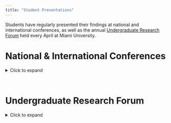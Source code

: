 ```yaml
---
title: "Student Presentations"
---
```

<link rel="stylesheet" href="styles.css" type="text/css">

Students have regularly presented their findings at national and international conferences, as well as the annual <a href="https://www.miamioh.edu/student-research/research-opportunities/urf/index.html">Undergraduate Research Forum</a> held every April at Miami University. 

# National & International Conferences


<details>
<summary>Click to expand</summary>

<img src="images/jsm19tui.jpg" style="width:25%; border:3px solid; margin-left: 20px; margin-right: 5px" alt="Alison Tuiyott presenting at the 2019 Joint Statistcs Meetings in Denver, CO" title="Alison Tuiyott presenting at the 2019 Joint Statistcs Meetings in Denver, CO" align="right"></img>

* **Philips, Cody**, "<a href="https://ww2.amstat.org/meetings/jsm/2016/onlineprogram/AbstractDetails.cfm?abstractid=319261">Crash-Safety Ratings and the True Assessment of Injuries by Vehicle</a>", 01 August 2016, Joint Statistics Meetings, Chicago, IL
* **Garrett, Robert**, "<a href="https://ww2.amstat.org/meetings/jsm/2017/onlineprogram/AbstractDetails.cfm?abstractid=323964">An Analysis of Consumer Budgeting and the Great Recession</a>", 31 July 2017, Joint Statistics Meetings, Baltimore, MD.  Made the <a href="https://magazine.amstat.org/blog/2017/10/01/garrett_jsm/">AMSTAT News</a>.
* **Philips, Cody**, "<a href="https://ww2.amstat.org/meetings/sdss/2018/onlineprogram/AbstractDetails.cfm?AbstractID=304561">An Analysis of Crash-Safety Ratings and the True Assessment of Injuries by Vehicle</a>", 19 May 2018, Symposium on Data Science & Statistics, Reston, VA
* **Garrett, Robert**, "<a href="https://ww2.amstat.org/meetings/jsm/2018/onlineprogram/AbstractDetails.cfm?abstractid=329784">Assessing Prediction Error in Traditional Weather Forecasts vs. a Data-Centric Approach</a>", 30 July 2018, Joint Statistics Meetings, Vancouver, BC
* **Schweitzer, Benjamin**, "<a href="https://ww2.amstat.org/meetings/jsm/2018/onlineprogram/AbstractDetails.cfm?abstractid=329369">An Analysis on the Accuracy of Weather Forecasts</a>", 30 July 2018, Joint Statistics Meetings, Vancouver, BC
* **Rook, Nicole**, "<a href="https://ww2.amstat.org/meetings/wsds/2018/onlineprogram/AbstractDetails.cfm?AbstractID=304838">A Shiny Way to Explore the Accuracy of Weather Forecast</a>", 19 October 2018, Women in Data Science & Statistics, Cincinnati, OH
* **Cirkovic, Daniel**, "<a href="https://ww2.amstat.org/meetings/jsm/2019/onlineprogram/AbstractDetails.cfm?abstractid=304242">Comparison of Bootstrapping Techniques in Multivariate Time Series</a>", 29 July 2019, Joint Statistics Meetings, Denver, CO
* **Schweitzer, Benjamin**, "<a href="https://ww2.amstat.org/meetings/jsm/2019/onlineprogram/AbstractDetails.cfm?abstractid=304897">An Analysis of Rent-Control Policy on Housing Quality</a>", 28 July 2019, Joint Statistics Meetings, Denver, CO
* **Tuiyott, Alison**, "<a href="https://ww2.amstat.org/meetings/jsm/2019/onlineprogram/AbstractDetails.cfm?abstractid=304592">Immigrant Residency and Happiness in New York City</a>", 28 July 2019, Joint Statistics Meetings, Denver, CO
* **Carter, Lydia**, "<a href="https://ww2.amstat.org/meetings/jsm/2020/onlineprogram/AbstractDetails.cfm?abstractid=312805">An Analysis of Climate Change Impact on Public Opinion</a>", 4 August 2020, Joint Statistics Meetings, Virtual
* **Ho, Phuong**, "<a href="https://ww2.amstat.org/meetings/jsm/2020/onlineprogram/AbstractDetails.cfm?abstractid=312740">Data Expo 2020: Temperature Effect on the United States’ Agriculture</a>", 4 August 2020, Joint Statistics Meetings, Virtual
* **Warkentin, Coby**, "<a href="https://ww2.amstat.org/meetings/jsm/2021/onlineprogram/AbstractDetails.cfm?abstractid=318915">Predicting the Impacts of a Pandemic: An Analysis of the Relationship Between Social Vulnerability and COVID-19 in the United States</a>", 9 August 2021, Joint Statistics Meetings, Virtual
* **Carter, Lydia**, "<a href="https://ww2.amstat.org/meetings/wsds/2021/onlineprogram/AbstractDetails.cfm?AbstractID=309974">Predicting the Impacts of a Pandemic: An Analysis of the Relationship Between Social Vulnerability and COVID-19 in the United States</a>", *scheduled* 7 October 2021, Women in Data Science & Statistics, Virtual
* **Everett, Aly**, "<a href="https://ww2.amstat.org/meetings/jsm/2022/onlineprogram/AbstractDetails.cfm?abstractid=323744">An Analysis on the Impact of Socioeconomic Status on Success in School</a>", 7 August 2022, Joint Statistics Meetings, Washington, D.C.

</details>


<br/>

# Undergraduate Research Forum


<details>
<summary>Click to expand</summary>

<img src="images/urf19_schCar.jpg" style="width:25%; border:3px solid; margin-left: 20px; margin-right: 5px" alt="Lydia Carter and Ben Schweitzer pose in front of their poster at the 2019 Undergraduate Research Forum in April 2019" title="Lydia Carter and Ben Schweitzer pose in front of their poster at the 2019 Undergraduate Research Forum in April 2019" align="right"></img>

* **Morris, Emily L.**, <a href="https://miamioh.edu/_files/documents/research/student-research/OARS_UndergradResearchForum15_accessible_508.pdf">2015 URF</a>, "Modeling and Detecting Changes in Water Quality of a Midwest Watershed."
* **Feeman, Alec**, <a href="https://miamioh.edu/_files/documents/research/student-research/2016_Undergrad_Research_Forum_508.pdf">2016 URF</a>, "Investing Using Short Term Statistical Forecasting", part of the <a href="https://www.miamioh.edu/student-research/research-opportunities/fyre/index.html">FYRE Program</a>
* **Tatro, A.J.**, <a href="https://miamioh.edu/_files/documents/research/student-research/UR_Forum_2017_508.pdf?_ga=2.14773365.2131588518.1630169701-33807195.1582750028">2017 URF</a>, "Bayesian Variable Selection in Time Series Regression with an Application to Ecological Data", co-advised with Jing Zhang.
* **Schweitzer, Benjamin**, <a href="https://miamioh.edu/_files/documents/research/student-research/2018-ur-forum-booklet-508.pdf">2018 URF</a>, "An Analysis on the Accuracy of Weather Forecasts"
* **Garrett, Robert**, <a href="https://www.miamioh.edu/_files/documents/research/student-research/undergrad-research-forum-brochure-2019_508.pdf">2019 URF</a>, "Applications of Voronoi Diagrams in Statistics and Data Science", co-advised with Karsten Maurer
* **Schweitzer, Benjamin**, <a href="https://www.miamioh.edu/_files/documents/research/student-research/undergrad-research-forum-brochure-2019_508.pdf">2019 URF</a>, "An Analysis of Rent-Control Policy on Housing Quality", co-advised with Karsten Maurer
* **Tuiyott, Alison**, <a href="https://www.miamioh.edu/_files/documents/research/student-research/undergrad-research-forum-brochure-2019_508.pdf">2019 URF</a>, "Immigration Generation Status to Quality of Life Over Time", co-advised with Karsten Maurer
* **Carter, Lydia**, <a href="https://sites.miamioh.edu/undergraduate-research-forum/an-analysis-of-climate-change-impact-on-society/">2020 URF</a>, "An Analysis of Climate Change Impact on Society", co-advised with Karsten Maurer
* **Warkentin, Coby** and **Carter, Lydia**, <a href="https://sites.miamioh.edu/undergraduate-research-forum/an-analysis-of-the-relationship-between-social-vulnerability-and-covid-19-impact-in-the-united-states/">2021 URF</a>, "An Analysis of the Relationship Between Social Vulnerability and COVID-19 Impact in the United States"
* **Everett, Aly**, <a href="https://sites.miamioh.edu/undergraduate-research-forum/c24-an-analysis-on-the-impact-of-socioeconomic-status-on-success-in-school/">2022 URF</a>, "An Analysis on the Impact of Socioeconomic Status on Success in School"

</details>



<br/>